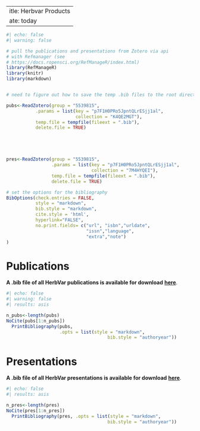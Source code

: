  ---
title: Herbvar Products
date: today
---

```r
#| echo: false
#| warning: false

# pull the publications and presentations from Zotero via api
# with Refmanager (see
# https://docs.ropensci.org/RefManageR/index.html)
library(RefManageR)
library(knitr)
library(markdown)


# need to figure out how to save the temp .bib files to the root directory so always have latest version of bib file in repo

pubs<-ReadZotero(group = "5539815",
           .params = list(key = "p7F1H0PRo5JpntQLrESjj1al",
                          collection = "K4QE2MGT"),
           temp.file = tempfile(fileext = ".bib"),
           delete.file = TRUE)





pres<-ReadZotero(group = "5539815",
                 .params = list(key = "p7F1H0PRo5JpntQLrESjj1al",
                                collection = "7M4HYQEI"),
                 temp.file = tempfile(fileext = ".bib"),
                 delete.file = TRUE)

# set the options for the bibliography
BibOptions(check.entries = FALSE,
           style = "markdown",
           bib.style = "markdown",
           cite.style = 'html',
           hyperlink="FALSE",
           no.print.fields= c("url", "isbn","urldate",
                              "issn","language",
                              "extra","note")
)

```
# Publications {.unnumbered}

**A .bib file of all HerbVar publications is available for download** [**here**](https://raw.githubusercontent.com/HerbVar-Network/herbvar_manual/119c8fa09dddde13b44165105d3d3f977c35e568/project_publications.bib?token=GHSAT0AAAAAACX4VYS4DTF66PLV5GVWP6DCZYGXN5A).

```r
#| echo: false
#| warning: false
#| results: asis

n_pubs<-length(pubs)
NoCite(pubs[1:n_pubs])
  PrintBibliography(pubs,
                    .opts = list(style = "markdown",
                                      bib.style = "authoryear"))

```


# Presentations {.unnumbered}

**A .bib file of all HerbVar presentations is available for download** [**here**](https://raw.githubusercontent.com/HerbVar-Network/herbvar_manual/refs/heads/main/project_presentations.bib?token=GHSAT0AAAAAACX4VYS42HAPGEYMRUA6F7F2ZYGXO6A).

```r
#| echo: false
#| results: asis

n_pres<-length(pres)
NoCite(pres[1:n_pres])
  PrintBibliography(pres, .opts = list(style = "markdown",
                                      bib.style = "authoryear"))
```







<!-- ::: {#refs} -->
<!-- ::: -->

